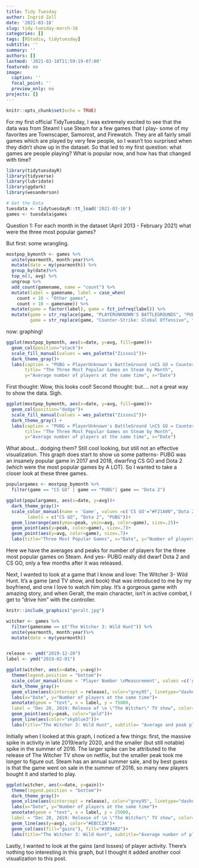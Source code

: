 ```yaml
---
title: Tidy Tuesday
author: Ingrid Zoll
date: '2021-03-18'
slug: tidy-tuesday-march-16
categories: []
tags: [RStudio, tidytuesday]
subtitle: ''
summary: ''
authors: []
lastmod: '2021-03-18T11:59:19-07:00'
featured: no
image:
  caption: ''
  focal_point: ''
  preview_only: no
projects: []
---
```


```r
knitr::opts_chunk$set(echo = TRUE)
```

For my first official TidyTuesday, I was extremely excited to see that the data was from Steam! I use Steam for a few games that I play- some of my favorites are Townscaper, Samorost, and Firewatch. They are all fairly small games which are played by very few people, so I wasn't too surprised when they didn't show up in the dataset. So that led to my first question: what games are people playing? What is popular now, and how has that changed with time?

```r
library(tidytuesdayR)
library(tidyverse)
library(lubridate)
library(ggdark)
library(wesanderson)
```

```r
# Get the Data
tuesdata <- tidytuesdayR::tt_load('2021-03-16')
games <- tuesdata$games
```
Question 1: For each month in the dataset (April 2013 - February 2021) what were the three most popular games? 

But first: some wrangling. 

```r
mostpop_bymonth <- games %>%
  unite(yearmonth, month:year)%>%
  mutate(date = my(yearmonth)) %>%
  group_by(date)%>% 
  top_n(3, avg) %>% 
  ungroup %>%
  add_count(gamename, name = "count") %>%
  mutate(label = gamename, label = case_when(
    count < 10 ~ "Other games",
    count > 10 ~ gamename)) %>%
  mutate(game = factor(label), game = fct_infreq(label)) %>%
  mutate(game = str_replace(game, "PLAYERUNKNOWN'S BATTLEGROUNDS", "PUBG"), 
         game = str_replace(game, "Counter-Strike: Global Offensive", "CS GO"))
```

now: graphing!

```r
ggplot(mostpop_bymonth, aes(x=date, y=avg, fill=game))+
  geom_col(position="stack")+
  scale_fill_manual(values = wes_palette("Zissou1"))+
  dark_theme_gray()+
  labs(caption = "PUBG = PlayerUnknown's BattleGround \nCS GO = Counter-Strike: Global Offensive",
       title= "The Three Most Popular Games on Steam by Month", 
       y="Average number of players at the same time", x="Date")
```
First thought: Wow, this looks cool!
Second thought: but.... not a great way to show the data. Sigh.

```r
ggplot(mostpop_bymonth, aes(x=date, y=avg, fill=game))+
  geom_col(position="dodge")+
  scale_fill_manual(values = wes_palette("Zissou1"))+
  dark_theme_gray() +
  labs(caption = "PUBG = PlayerUnknown's BattleGround \nCS GO = Counter-Strike: Global Offensive",
       title= "The Three Most Popular Games on Steam by Month", 
       y="Average number of players at the same time", x="Date")
```
What about... dodging them? Still cool looking, but still not an effective visualization. This graph does start to show us some patterns- PUBG was an insanely popular game in 2017 and 2018, dwarfing CS GO and Dota 2 (which were the most popular games by A LOT). So I wanted to take a closer look at these three games. 

```r
populargames <- mostpop_bymonth %>%
  filter(game == "CS GO" | game == "PUBG"| game == "Dota 2")
```

```r
ggplot(populargames, aes(x=date, y=avg))+
  dark_theme_gray()+
  scale_color_manual(name = 'Game', values =c('CS GO'="#F21A00",'Dota 2'="#EBCC2A", 'PUBG' = "#3B9AB2"),
        labels = c("CS GO", "Dota 2", "PUBG"))+
  geom_linerange(aes(ymax=peak, ymin=avg, color=game), size=.25)+
  geom_point(aes(y=peak, color=game), size=.7)+
  geom_point(aes(y=avg, color=game), size=.7)+
  labs(title="Three Most Popular Games", x="Date", y="Number of players")
```
Here we have the averages and peaks for number of players for the three most popular games on Steam. And yes- PUBG really did dwarf Dota 2 and CS GO, only a few months after it was released. 

Next, I wanted to look at a game that I know and love: The Witcher 3- Wild Hunt. It's a game (and TV show, and book) that was introduced to me by my boyfriend, and one I love to watch him play. It's a gorgeous game with amazing story, and when Geralt, the main character, isn't in active combat, I get to "drive him" with the controller.

```r
knitr::include_graphics("geralt.jpg")
```

```r
witcher <- games %>%
  filter(gamename == c("The Witcher 3: Wild Hunt")) %>%
  unite(yearmonth, month:year)%>%
  mutate(date = my(yearmonth))


release <- ymd("2019-12-20")
label <- ymd("2019-02-01")

ggplot(witcher, aes(x=date, y=avg))+
  theme(legend.position = "bottom")+
  scale_color_manual(name = 'Player Number \nMeasurement', values =c('gold'="#E1AF00",'skyblue3'="#78B7C5"), labels = c("Peak", "Average"))+
  dark_theme_gray()+
  geom_vline(aes(xintercept = release), color="grey95", linetype="dashed")+
  labs(x="Date", y="Number of players at the same time")+
  annotate(geom = "text", x = label, y = 75000, 
  label = "Dec 20, 2019: Release of \n \"The Witcher\" TV show", color="grey94", size=3)+
  geom_point(aes(y=peak, color="gold"))+
  geom_line(aes(color="skyblue3"))+
  labs(title="The Witcher 3: Wild Hunt", subtitle= "Average and peak player numbers per month")
```

Initially when I looked at this graph, I noticed a few things: first, the massive spike in activity in late 2019/early 2020, and the smaller (but still notable) spike in the summer of 2016. The larger spike can be attributed to the release of The Witcher TV show on netflix, but the smaller peak took me longer to figure out. Steam has an annual summer sale, and by best guess is that the game went on sale in the summer of 2016, so many new players bought it and started to play. 

```r
ggplot(witcher, aes(x=date, y=gain))+
  theme(legend.position = "bottom")+
  dark_theme_gray()+
  geom_vline(aes(xintercept = release), color="grey95", linetype="dashed")+
  labs(x="Date", y="Number of players at the same time")+
  annotate(geom = "text", x = label, y = 25000, 
  label = "Dec 20, 2019: Release of \n \"The Witcher\" TV show", color="grey94", size=3)+
  geom_line(aes(y=avg), color="#EBCC2A")+
  geom_col(aes(fill="gains"), fill="#3B9AB2")+
  labs(title="The Witcher 3: Wild Hunt", subtitle="Average number of players at the same time with montly gains or losses")
```

Lastly, I wanted to look at the gains (and losses) of player activity. There's nothing too interesting in this graph, but I thought it added another cool visualization to this post. 

